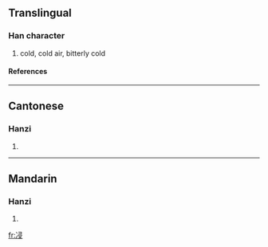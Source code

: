 ==Translingual==
===Han character===
{{Han char|rad=冫|as=07|sn=9|four=|canj=戈一尸一水 (IMSME)}}
# cold, cold air, bitterly cold
====References====
{{Han ref|kx=0132.220|hdz=10297.260|uh=34CE|ud=13518}}

----
==Cantonese==
===Hanzi===
{{yue-hanzi|jyut=|y=chaam1, saam6}}
# {{defn|Cantonese}}

----
==Mandarin==
===Hanzi===
{{cmn-hanzi|pin=[[lián]] (lian2), [[qǐn]] (qin3), [[qìn]] (qin4)|wg=lien<sup>2</sup>, ch'in<sup>3</sup>, ch'in<sup>4</sup>}}
# {{defn|Mandarin}}

[[fr:㓎]]